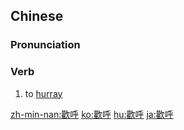 {{also|欢呼}}
==Chinese==
{{zh-forms|s=欢呼}}

===Pronunciation===
{{zh-pron
|m=huānhū
|c=fun1 fu1
|h=pfs=fôn-fû
|mn=hoan-ho͘
|cat=v
}}

===Verb===
{{zh-verb}}

# to [[hurray]]

{{zh-cat|Intermediate}}

[[zh-min-nan:歡呼]]
[[ko:歡呼]]
[[hu:歡呼]]
[[ja:歡呼]]